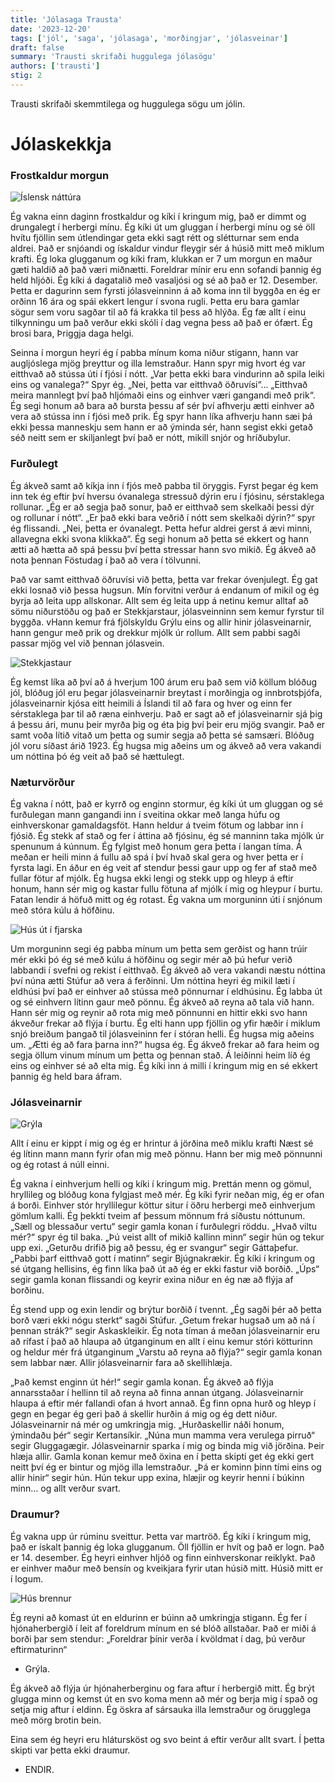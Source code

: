 ```yaml
---
title: 'Jólasaga Trausta'
date: '2023-12-20'
tags: ['jól', 'saga', 'jólasaga', 'morðingjar', 'jólasveinar']
draft: false
summary: 'Trausti skrifaði huggulega jólasögu'
authors: ['trausti']
stig: 2
---
```



Trausti skrifaði skemmtilega og huggulega sögu um jólin.


<TOCInline toc={props.toc} asDisclosure />


# Jólaskekkja

### Frostkaldur morgun

![Íslensk náttúra](/static/images/faerslur/jolasogur/trausti-1.jpg)

Ég vakna einn daginn frostkaldur og kíki í kringum mig, það er dimmt og drungalegt í herbergi mínu. 
Ég kíki út um gluggan í herbergi mínu og sé öll hvítu fjöllin sem útlendingar geta ekki sagt rétt og slétturnar sem enda aldrei. 
Það er snjóandi og ískaldur vindur fleygir sér á húsið mitt með miklum krafti. 
Ég loka glugganum og kíki fram, klukkan er 7 um morgun en maður gæti haldið að það væri miðnætti. 
Foreldrar mínir eru enn sofandi þannig ég held hljóði. Ég kíki á dagatalið með vasaljósi og sé að það er 12. Desember. 
Þetta er dagurinn sem fyrsti jólasveinninn á að koma inn til byggða en ég er orðinn 16 ára og spái ekkert lengur í svona rugli. 
Þetta eru bara gamlar sögur sem voru sagðar til að fá krakka til þess að hlýða.
Ég fæ allt í einu tilkynningu um það verður ekki skóli í dag vegna þess að það er ófært. 
Ég brosi bara,
Þriggja daga helgi.


Seinna í morgun heyri ég í pabba mínum koma niður stigann, hann var augljóslega mjög þreyttur og illa lemstraður. 
Hann spyr mig hvort ég var eitthvað að stússa úti í fjósi í nótt. 
„Var þetta ekki bara vindurinn að spila leiki eins og vanalega?“ Spyr ég. „Nei, þetta var eitthvað öðruvísi“... 
„Eitthvað meira mannlegt því það hljómaði eins og einhver væri gangandi með prik“. 
Ég segi honum að bara að bursta þessu af sér því afhverju ætti einhver að vera að stússa inn í fjósi með prik. 
Ég spyr hann líka afhverju hann sæi þá ekki þessa manneskju sem hann er að ýminda sér, 
hann segist ekki getað séð neitt sem er skiljanlegt því það er nótt, mikill snjór og hríðubylur.




### Furðulegt


Ég ákveð samt að kíkja inn í fjós með pabba til öryggis. 
Fyrst þegar ég kem inn tek ég eftir því hversu óvanalega stressuð dýrin eru í fjósinu, sérstaklega rollunar. 
„Ég er að segja það sonur, það er eitthvað sem skelkaði þessi dýr og rollunar í nótt“. 
„Er það ekki bara veðrið í nótt sem skelkaði dýrin?“ spyr ég flissandi. „Nei, þetta er óvanalegt. 
Þetta hefur aldrei gerst á ævi minni, allavegna ekki svona klikkað“. 
Ég segi honum að þetta sé ekkert og hann ætti að hætta að spá þessu því þetta stressar hann svo mikið. 
Ég ákveð að nota þennan Föstudag í það að vera í tölvunni.

Það var samt eitthvað öðruvísi við þetta, þetta var frekar óvenjulegt. 
Ég gat ekki losnað við þessa hugsun.
Mín forvitni verður á endanum of mikil og ég byrja að leita upp allskonar. 
Allt sem ég leita upp á netinu kemur alltaf að sömu niðurstöðu og það er Stekkjarstaur, jólasveinninn sem kemur fyrstur til byggða. 
vHann kemur frá fjölskyldu Grýlu eins og allir hinir jólasveinarnir, hann gengur með prik og drekkur mjólk úr rollum. 
Allt sem pabbi sagði passar mjög vel við þennan jólasvein. 

![Stekkjastaur](/static/images/faerslur/jolasogur/trausti-2.jpg)

Ég kemst líka að því að á hverjum 100 árum eru það sem við köllum blóðug jól, 
blóðug jól eru þegar jólasveinarnir breytast í morðingja og innbrotsþjófa, 
jólasveinarnir kjósa eitt heimili á Íslandi til að fara og hver og einn fer sérstaklega þar til að ræna einhverju. 
Það er sagt að ef jólasveinarnir sjá þig á þessu ári, munu þeir myrða þig og éta þig því þeir eru mjög svangir. 
Það er samt voða lítið vitað um þetta og sumir segja að þetta sé samsæri. 
Blóðug jól voru síðast árið 1923. Ég hugsa mig aðeins um og ákveð að vera vakandi um nóttina þó ég veit að það sé hættulegt.


### Næturvörður

Ég vakna í nótt, það er kyrrð og enginn stormur, 
ég kíki út um gluggan og sé furðulegan mann gangandi inn í sveitina okkar með langa húfu og einhverskonar gamaldagsföt. 
Hann heldur á tveim fötum og labbar inn í fjósið. Ég stekk af stað og fer í áttina að fjósinu, 
ég sé manninn taka mjólk úr spenunum á kúnnum. 
Ég fylgist með honum gera þetta í langan tíma. 
Á meðan er heili minn á fullu að spá í því hvað skal gera og hver þetta er í fyrsta lagi. 
En áður en ég veit af stendur þessi gaur upp og fer af stað með fullar fötur af mjólk. 
Ég hugsa ekki lengi og stekk upp og hleyp á eftir honum, hann sér mig og kastar fullu fötuna af mjólk í mig og hleypur í burtu. 
Fatan lendir á höfuð mitt og ég rotast. Ég vakna um morguninn úti í snjónum með stóra kúlu á höfðinu.

![Hús út í fjarska](/static/images/faerslur/jolasogur/trausti-3.jpg)

Um morguninn segi ég pabba mínum um þetta sem gerðist og hann trúir mér ekki þó ég sé með kúlu á höfðinu 
og segir mér að þú hefur verið labbandi í svefni og rekist í eitthvað. 
Ég ákveð að vera vakandi næstu nóttina því núna ætti Stúfur að vera á ferðinni. 
Um nóttina heyri ég mikil læti í eldhúsi því það er einhver að stússa með pönnurnar í eldhúsinu. 
Ég labba út og sé einhvern lítinn gaur með pönnu. Ég ákveð að reyna að tala við hann. 
Hann sér mig og reynir að rota mig með pönnunni en hittir ekki svo hann ákveður frekar að flýja í burtu. 
Ég elti hann upp fjöllin og yfir hæðir í miklum snjó breiðum þangað til jólasveininn fer í stóran helli. 
Ég hugsa mig aðeins um. „Ætti ég að fara þarna inn?“ hugsa ég. 
Ég ákveð frekar að fara heim og segja öllum vinum mínum um þetta og þennan stað. 
Á leiðinni heim líð ég eins og einhver sé að elta mig. Ég kíki inn á milli í kringum mig en sé ekkert þannig ég held bara áfram.


### Jólasveinarnir

![Grýla](/static/images/faerslur/jolasogur/trausti-4.jpg)

Allt í einu er kippt í mig og ég er hrintur á jörðina með miklu krafti Næst sé ég lítinn mann mann fyrir ofan mig með pönnu. 
Hann ber mig með pönnunni og ég rotast á núll einni.


Ég vakna í einhverjum helli og kíki í kringum mig. Þrettán menn og gömul, hryllileg og blóðug kona fylgjast með mér. 
Ég kíki fyrir neðan mig, ég er ofan á borði. 
Einhver stór hryllilegur köttur situr í öðru herbergi með einhverjum gömlum kalli. 
Ég þekkti tveim af þessum mönnum frá síðustu nóttunum. 
„Sæll og blessaður vertu“ segir gamla konan í furðulegri röddu. 
„Hvað viltu mér?“ spyr ég til baka. 
„Þú veist allt of mikið kallinn minn“ segir hún og tekur upp exi. 
„Geturðu drifið þig að þessu, ég er svangur“ segir Gáttaþefur. 
„Pabbi þarf eitthvað gott í matinn“ segir Bjúgnakrækir. 
Ég kíki í kringum og sé útgang hellisins, ég finn líka það út að ég er ekki fastur við borðið. 
„Úps“ segir gamla konan flissandi og keyrir exina niður en ég næ að flýja af borðinu.


Ég stend upp og exin lendir og brýtur borðið í tvennt. „Ég sagði þér að þetta borð væri ekki nógu sterkt“ sagði Stúfur. 
„Getum frekar hugsað um að ná í þennan strák?“ segir Askaskleikir. 
Ég nota tíman á meðan jólasveinarnir eru að rífast í það að hlaupa að útganginum en allt í einu kemur stóri kötturinn og heldur 
mér frá útganginum „Varstu að reyna að flýja?“ segir gamla konan sem labbar nær. 
Allir jólasveinarnir fara að skellihlæja. 


„Það kemst enginn út hér!“ segir gamla konan. Ég ákveð að flýja annarsstaðar í hellinn til að reyna að finna annan útgang. 
Jólasveinarnir hlaupa á eftir mér fallandi ofan á hvort annað. 
Ég finn opna hurð og hleyp í gegn en þegar ég geri það á skellir hurðin á mig og ég dett niður. 
Jólasveinarnir ná mér og umkringja mig. „Hurðaskellir náði honum, ýmindaðu þér“ segir Kertansíkir. 
„Núna mun mamma vera verulega pirruð“ segir Gluggagægir. Jólasveinarnir sparka í mig og binda mig við jörðina. Þeir hlæja allir.
Gamla konan kemur með öxina en í þetta skipti get ég ekki gert neitt því ég er bintur og mjög illa lemstraður.
„Þá er kominn þinn tími eins og allir hinir“ segir hún.
Hún tekur upp exina, hlæjir og keyrir henni í búkinn minn…
og allt verður svart.


### Draumur?

Ég vakna upp úr rúminu sveittur. Þetta var martröð. Ég kíki í kringum mig, það er ískalt þannig ég loka glugganum. 
Öll fjöllin er hvít og það er logn. Það er 14. desember. 
Ég heyri einhver hljóð og finn einhverskonar reiklykt. 
Það er einhver maður með bensín og kveikjara fyrir utan húsið mitt. 
Húsið mitt er í logum. 

![Hús brennur](/static/images/faerslur/jolasogur/trausti-5.jpg)

Ég reyni að komast út en eldurinn er búinn að umkringja stigann. 
Ég fer í hjónaherbergið í leit af foreldrum mínum en sé blóð allstaðar. Það er miði á borði þar sem stendur:
„Foreldrar þínir verða í kvöldmat í dag, þú verður eftirmaturinn“ 
- Grýla. 


Ég ákveð að flýja úr hjónaherberginu og fara aftur í herbergið mitt. 
Ég brýt glugga minn og kemst út en svo koma menn að mér og berja mig í spað og setja mig aftur í eldinn. 
Ég öskra af sársauka illa lemstraður og örugglega með mörg brotin bein.


Eina sem ég heyri eru hlátursköst og svo beint á eftir verður allt svart. 
Í þetta skipti var þetta ekki draumur.

- ENDIR.


